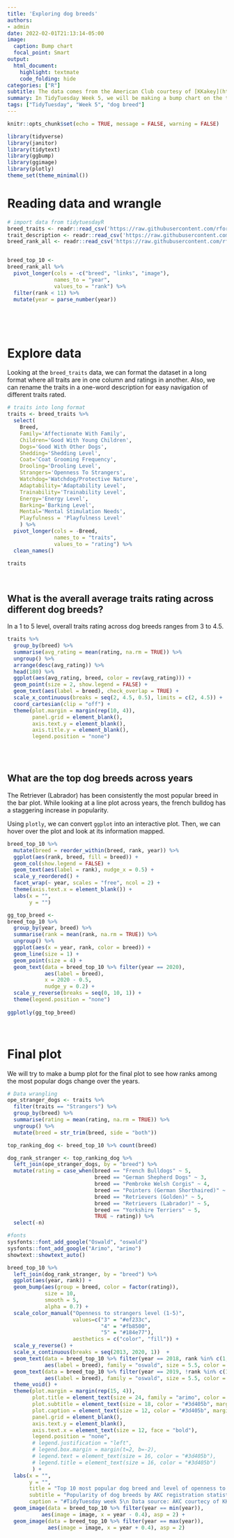 ```yaml
---
title: 'Exploring dog breeds'
authors:
- admin
date: 2022-02-01T21:13:14-05:00
image:
  caption: Bump chart
  focal_point: Smart
output:
  html_document:
    highlight: textmate
    code_folding: hide
categories: ["R"]
subtitle: The data comes from the American Club courtesy of [KKakey](https://github.com/kkakey/dog_traits_AKC/blob/main/README.md).
summary: In TidyTuesday Week 5, we will be making a bump chart on the top 10 most popular dog breed and level of openness to strangers. The data is from AKC registration statistics courtesy of KKakey.
tags: ["TidyTuesday", "Week 5", "dog breed"]
---
```


```r
knitr::opts_chunk$set(echo = TRUE, message = FALSE, warning = FALSE)

library(tidyverse)
library(janitor)
library(tidytext)
library(ggbump)
library(ggimage)
library(plotly)
theme_set(theme_minimal())


```

# Reading data and wrangle

```r
# import data from tidytuesdayR
breed_traits <- readr::read_csv('https://raw.githubusercontent.com/rfordatascience/tidytuesday/master/data/2022/2022-02-01/breed_traits.csv')
trait_description <- readr::read_csv('https://raw.githubusercontent.com/rfordatascience/tidytuesday/master/data/2022/2022-02-01/trait_description.csv')
breed_rank_all <- readr::read_csv('https://raw.githubusercontent.com/rfordatascience/tidytuesday/master/data/2022/2022-02-01/breed_rank.csv') %>% clean_names()


breed_top_10 <- 
breed_rank_all %>% 
  pivot_longer(cols = -c("breed", "links", "image"),
               names_to = "year",
               values_to = "rank") %>% 
  filter(rank < 11) %>% 
  mutate(year = parse_number(year))




```

<br>

# Explore data

Looking at the `breed_traits` data, we can format the dataset in a long format where all traits are in one column and ratings in another. Also, we can rename the traits in a one-word description for easy navigation of different traits rated.

```r
# traits into long format
traits <- breed_traits %>% 
  select(
    Breed,
    Family='Affectionate With Family',
    Children='Good With Young Children',
    Dogs='Good With Other Dogs',
    Shedding='Shedding Level',
    Coat='Coat Grooming Frequency',
    Drooling='Drooling Level',
    Strangers='Openness To Strangers',
    Watchdog='Watchdog/Protective Nature',
    Adaptability='Adaptability Level',
    Trainability='Trainability Level',
    Energy='Energy Level',
    Barking='Barking Level',
    Mental='Mental Stimulation Needs',
    Playfulness = 'Playfulness Level' 
    ) %>% 
  pivot_longer(cols = -Breed,
               names_to = "traits", 
               values_to = "rating") %>% 
  clean_names()

traits

```

<br>

## What is the averall average traits rating across different dog breeds?

In a 1 to 5 level, overall traits rating across dog breeds ranges from 3 to 4.5. 

```r

traits %>% 
  group_by(breed) %>% 
  summarise(avg_rating = mean(rating, na.rm = TRUE)) %>% 
  ungroup() %>% 
  arrange(desc(avg_rating)) %>% 
  head(180) %>%
  ggplot(aes(avg_rating, breed, color = rev(avg_rating))) +
  geom_point(size = 2, show.legend = FALSE) + 
  geom_text(aes(label = breed), check_overlap = TRUE) +
  scale_x_continuous(breaks = seq(2, 4.5, 0.5), limits = c(2, 4.5)) +
  coord_cartesian(clip = "off") +
  theme(plot.margin = margin(rep(10, 4)),
        panel.grid = element_blank(),
        axis.text.y = element_blank(),
        axis.title.y = element_blank(),
        legend.position = "none")
  

```


<br>

## What are the top dog breeds across years

The Retriever (Labrador) has been consistently the most popular breed in the bar plot. While looking at a line plot across years, the french bulldog has a staggering increase in popularity.

Using `plotly`, we can convert `ggplot` into an interactive plot. Then, we can hover over the plot and look at its information mapped.


```r
breed_top_10 %>% 
  mutate(breed = reorder_within(breed, rank, year)) %>%
  ggplot(aes(rank, breed, fill = breed)) +
  geom_col(show.legend = FALSE) +
  geom_text(aes(label = rank), nudge_x = 0.5) +
  scale_y_reordered() +
  facet_wrap(~ year, scales = "free", ncol = 2) +
  theme(axis.text.x = element_blank()) +
  labs(x = "",
       y = "")
```

```r
gg_top_breed <- 
breed_top_10 %>% 
  group_by(year, breed) %>% 
  summarise(rank = mean(rank, na.rm = TRUE)) %>% 
  ungroup() %>% 
  ggplot(aes(x = year, rank, color = breed)) +
  geom_line(size = 1) +
  geom_point(size = 4) +
  geom_text(data = breed_top_10 %>% filter(year == 2020),
            aes(label = breed), 
            x = 2020 - 0.5, 
            nudge_y = 0.2) +
  scale_y_reverse(breaks = seq(0, 10, 1)) +
  theme(legend.position = "none")
  
ggplotly(gg_top_breed)
```

<br>

# Final plot

We will try to make a bump plot for the final plot to see how ranks among the most popular dogs change over the years.

```r
# Data wrangling
ope_stranger_dogs <- traits %>% 
  filter(traits == "Strangers") %>% 
  group_by(breed) %>% 
  summarise(rating = mean(rating, na.rm = TRUE)) %>% 
  ungroup() %>% 
  mutate(breed = str_trim(breed, side = "both"))

top_ranking_dog <- breed_top_10 %>% count(breed)

dog_rank_stranger <- top_ranking_dog %>% 
  left_join(ope_stranger_dogs, by = "breed") %>% 
  mutate(rating = case_when(breed == "French Bulldogs" ~ 5,
                            breed == "German Shepherd Dogs" ~ 3,
                            breed == "Pembroke Welsh Corgis" ~ 4,
                            breed == "Pointers (German Shorthaired)" ~ 4,
                            breed == "Retrievers (Golden)" ~ 5,
                            breed == "Retrievers (Labrador)" ~ 5,
                            breed == "Yorkshire Terriers" ~ 5,
                            TRUE ~ rating)) %>% 
  select(-n)

```


```r

#fonts
sysfonts::font_add_google("Oswald", "oswald")
sysfonts::font_add_google("Arimo", "arimo")
showtext::showtext_auto()

```


```r

breed_top_10 %>% 
  left_join(dog_rank_stranger, by = "breed") %>% 
  ggplot(aes(year, rank)) +
  geom_bump(aes(group = breed, color = factor(rating)), 
            size = 10, 
            smooth = 5,
            alpha = 0.7) +
  scale_color_manual("Openness to strangers level (1-5)",
                     values=c("3" = "#ef233c",
                              "4" = "#fb8500",
                              "5" = "#184e77"),
                     aesthetics = c("color", "fill")) +
  scale_y_reverse() +
  scale_x_continuous(breaks = seq(2013, 2020, 1))  +
  geom_text(data = breed_top_10 %>% filter(year == 2018, rank %in% c(1, 2, 3, 4, 5, 6, 7, 8)),
            aes(label = breed), family = "oswald", size = 5.5, color = "#f5f3f4") +
  geom_text(data = breed_top_10 %>% filter(year == 2019, !rank %in% c(1, 2, 3, 4, 5, 6, 7, 8)),
            aes(label = breed), family = "oswald", size = 5.5, color = "#f5f3f4") +
  theme_void() +
  theme(plot.margin = margin(rep(15, 4)),
        plot.title = element_text(size = 24, family = "arimo", color = "#3d405b", face = "bold"),
        plot.subtitle = element_text(size = 18, color = "#3d405b", margin = margin(b = 20, t = 10)),
        plot.caption = element_text(size = 12, color = "#3d405b", margin = margin(t = 10)),
        panel.grid = element_blank(),
        axis.text.y = element_blank(),
        axis.text.x = element_text(size = 12, face = "bold"),
        legend.position = "none",
        # legend.justification = "left",
        # legend.box.margin = margin(t=2, b=-2),
        # legend.text = element_text(size = 16, color = "#3d405b"),
        # legend.title = element_text(size = 16, color = "#3d405b")
        ) +
  labs(x = "",
       y = "",
       title = "Top 10 most popular dog breed and level of openness to strangers",
       subtitle = "Popularity of dog breeds by AKC registration statistics",
       caption = "#TidyTuesday week 5\n Data source: AKC courtecy of KKakey | @Topenomics") +
  geom_image(data = breed_top_10 %>% filter(year == min(year)),
           aes(image = image, x = year - 0.4), asp = 2) +
  geom_image(data = breed_top_10 %>% filter(year == max(year)),
             aes(image = image, x = year + 0.4), asp = 2)
```
